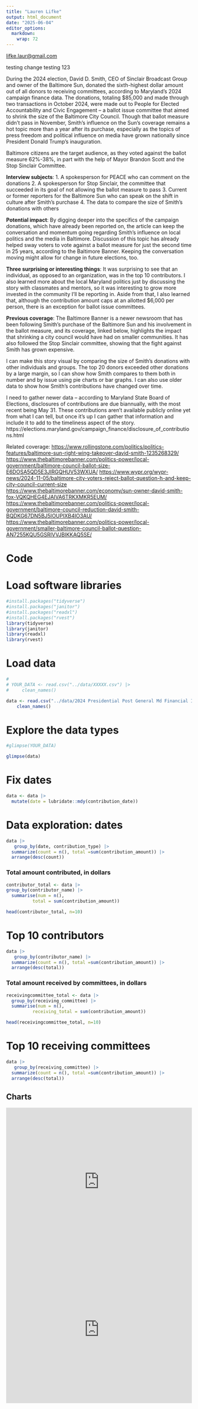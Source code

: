 ```yaml
---
title: "Lauren Lifke"
output: html_document
date: "2025-06-04"
editor_options: 
  markdown: 
    wrap: 72
---
```

[lifke.laur\@gmail.com](mailto:lifke.laur@gmail.com){.email}

testing change testing 123

During the 2024 election, David D. Smith, CEO of Sinclair Broadcast Group and owner of the Baltimore Sun, donated the sixth-highest dollar amount out of all donors to receiving committees, according to Maryland's 2024 campaign finance data. The donations, totaling $85,000 and made through two transactions in October 2024, were made out to People for Elected Accountability and Civic Engagement -- a ballot issue committee that aimed to shrink the size of the Baltimore City Council. Though that ballot measure didn't pass in November, Smith's influence on the Sun's coverage remains a hot topic more than a year after its purchase, especially as the topics of press freedom and political influence on media have grown nationally since President Donald Trump's inauguration. 

Baltimore citizens are the target audience, as they voted against the ballot measure 62%-38%, in part with the help of Mayor Brandon Scott and the Stop Sinclair Committee. 

**Interview subjects**:
1. A spokesperson for PEACE who can comment on the donations
2. A spokesperson for Stop Sinclair, the committee that succeeded in its goal of not allowing the ballot measure to pass
3. Current or former reporters for the Baltimore Sun who can speak on the shift in culture after Smith's purchase
4. The data to compare the size of Smith's donations with others

**Potential impact**: 
By digging deeper into the specifics of the campaign donations, which have already been reported on, the article can keep the conversation and momentum going regarding Smith's influence on local politics and the media in Baltimore. Discussion of this topic has already helped sway voters to vote against a ballot measure for just the second time in 25 years, according to the Baltimore Banner. Keeping the conversation moving might allow for change in future elections, too. 

**Three surprising or interesting things**:
It was surprising to see that an individual, as opposed to an organization, was in the top 10 contributors. I also learned more about the local Maryland politics just by discussing the story with classmates and mentors, so it was interesting to grow more invested in the community I'll be reporting in. Aside from that, I also learned that, although the contribution amount caps at an allotted $6,000 per person, there is an exception for ballot issue committees. 

**Previous coverage**:
The Baltimore Banner is a newer newsroom that has been following Smith's purchase of the Baltimore Sun and his involvement in the ballot measure, and its coverage, linked below, highlights the impact that shrinking a city council would have had on smaller communities. It has also followed the Stop Sinclair committee, showing that the fight against Smith has grown expensive.

I can make this story visual by comparing the size of Smith's donations with other individuals and groups. The top 20 donors exceeded other donations by a large margin, so I can show how Smith compares to them both in number and by issue using pie charts or bar graphs. I can also use older data to show how Smith's contributions have changed over time. 

I need to gather newer data -- according to Maryland State Board of Elections, disclosures of contributions are due biannually, with the most recent being May 31. These contributions aren't available publicly online yet from what I can tell, but once it's up I can gather that information and include it to add to the timeliness aspect of the story. https://elections.maryland.gov/campaign_finance/disclosure_of_contributions.html

Related coverage:
<https://www.rollingstone.com/politics/politics-features/baltimore-sun-right-wing-takeover-david-smith-1235268329/>
<https://www.thebaltimorebanner.com/politics-power/local-government/baltimore-council-ballot-size-E6DOSA5QD5E3JIRGQHUV53WXUA/>
<https://www.wypr.org/wypr-news/2024-11-05/baltimore-city-voters-reject-ballot-question-h-and-keep-city-council-current-size>
<https://www.thebaltimorebanner.com/economy/sun-owner-david-smith-fox-VQKQHEG4EJAIVA6TRKXMKR5EUM/>
<https://www.thebaltimorebanner.com/politics-power/local-government/baltimore-council-reduction-david-smith-BQDKG67DN5BJ5IOUPIXB4IO3AU/>
<https://www.thebaltimorebanner.com/politics-power/local-government/smaller-baltimore-council-ballot-question-AN7255KQU5GSRIVVJBIKKAQ5SE/>


Code
=======

# Load software libraries
```r
#install.packages("tidyverse")
#install.packages("janitor")
#install.packages("readxl")
#install.packages("rvest")
library(tidyverse)
library(janitor)
library(readxl)
library(rvest)

```


# Load data


```r

# 
# YOUR_DATA <- read.csv("../data/XXXXX.csv") |> 
#     clean_names()

data <- read.csv("../data/2024 Presidential Post General Md Financial Info 2024 Presidential Post General .csv") |> 
    clean_names()


```


# Explore the data types
```r

#glimpse(YOUR_DATA)

glimpse(data)

```

# Fix dates
```r
data <- data |> 
  mutate(date = lubridate::mdy(contribution_date))
```



# Data exploration: dates

```r
data |> 
   group_by(date, contribution_type) |>
  summarize(count = n(), total =sum(contribution_amount)) |>
  arrange(desc(count))
```

### Total amount contributed, in dollars

```r
contributor_total <- data |>
group_by(contributor_name) |>
  summarise(num = n(),
          total = sum(contribution_amount))

head(contributor_total, n=10)
```

# Top 10 contributors

```r
data |> 
   group_by(contributor_name) |>
  summarize(count = n(), total =sum(contribution_amount)) |>
  arrange(desc(total))
```

### Total amount received by committees, in dollars

```r
receivingcommittee_total <- data |>
  group_by(receiving_committee) |>
  summarise(num = n(),
          receiving_total = sum(contribution_amount))

head(receivingcommittee_total, n=10)
```

# Top 10 receiving committees

```r
data |> 
   group_by(receiving_committee) |>
  summarize(count = n(), total =sum(contribution_amount)) |>
  arrange(desc(total))
```

## Charts


<iframe title="Top 10 campaign donors in the Maryland 2024 election " aria-label="Stacked Bars" id="datawrapper-chart-MAFhp" src="https://datawrapper.dwcdn.net/MAFhp/1/" scrolling="no" frameborder="0" style="width: 0; min-width: 100% !important; border: none;" height="400" data-external="1"></iframe><script type="text/javascript">!function(){"use strict";window.addEventListener("message",(function(a){if(void 0!==a.data["datawrapper-height"]){var e=document.querySelectorAll("iframe");for(var t in a.data["datawrapper-height"])for(var r,i=0;r=e[i];i++)if(r.contentWindow===a.source){var d=a.data["datawrapper-height"][t]+"px";r.style.height=d}}}))}();
</script>






<iframe title="Top 10 donation recipients in the Maryland 2024 election" aria-label="Stacked Bars" id="datawrapper-chart-dL764" src="https://datawrapper.dwcdn.net/dL764/2/" scrolling="no" frameborder="0" style="width: 0; min-width: 100% !important; border: none;" height="400" data-external="1"></iframe><script type="text/javascript">!function(){"use strict";window.addEventListener("message",(function(a){if(void 0!==a.data["datawrapper-height"]){var e=document.querySelectorAll("iframe");for(var t in a.data["datawrapper-height"])for(var r,i=0;r=e[i];i++)if(r.contentWindow===a.source){var d=a.data["datawrapper-height"][t]+"px";r.style.height=d}}}))}();
</script>